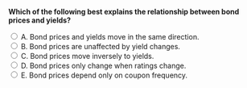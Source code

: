 ::: {.question-block}

<form onsubmit="event.preventDefault(); checkAnswer('module6_mcq_q51')" data-correct-answer="C">
<strong style="display: block;">Which of the following best explains the relationship between bond prices and yields?</strong>

<label><input type="radio" name="module6_mcq_q51" value="A"> A. Bond prices and yields move in the same direction.</label><br>
<label><input type="radio" name="module6_mcq_q51" value="B"> B. Bond prices are unaffected by yield changes.</label><br>
<label><input type="radio" name="module6_mcq_q51" value="C"> C. Bond prices move inversely to yields.</label><br>
<label><input type="radio" name="module6_mcq_q51" value="D"> D. Bond prices only change when ratings change.</label><br>
<label><input type="radio" name="module6_mcq_q51" value="E"> E. Bond prices depend only on coupon frequency.</label><br>
</form>

<div id="feedback-module6_mcq_q51" class="feedback" style="display:none;">
✅ Correct: C. When yields rise, bond prices fall, and vice versa — the fundamental inverse relationship.
</div>

:::
